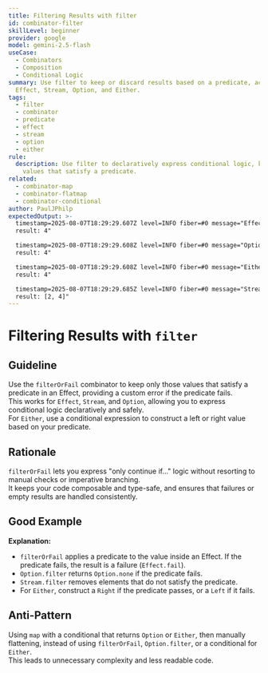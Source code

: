 ```yaml
---
title: Filtering Results with filter
id: combinator-filter
skillLevel: beginner
provider: google
model: gemini-2.5-flash
useCase:
  - Combinators
  - Composition
  - Conditional Logic
summary: Use filter to keep or discard results based on a predicate, across
  Effect, Stream, Option, and Either.
tags:
  - filter
  - combinator
  - predicate
  - effect
  - stream
  - option
  - either
rule:
  description: Use filter to declaratively express conditional logic, keeping only
    values that satisfy a predicate.
related:
  - combinator-map
  - combinator-flatmap
  - combinator-conditional
author: PaulJPhilp
expectedOutput: >-
  timestamp=2025-08-07T18:29:29.607Z level=INFO fiber=#0 message="Effect.filter
  result: 4"

  timestamp=2025-08-07T18:29:29.608Z level=INFO fiber=#0 message="Option.filter
  result: 4"

  timestamp=2025-08-07T18:29:29.608Z level=INFO fiber=#0 message="Either.filter
  result: 4"

  timestamp=2025-08-07T18:29:29.685Z level=INFO fiber=#0 message="Stream.filter
  result: [2, 4]"
---
```


# Filtering Results with `filter`

## Guideline

Use the `filterOrFail` combinator to keep only those values that satisfy a predicate in an Effect, providing a custom error if the predicate fails.  
This works for `Effect`, `Stream`, and `Option`, allowing you to express conditional logic declaratively and safely.  
For `Either`, use a conditional expression to construct a left or right value based on your predicate.

## Rationale

`filterOrFail` lets you express "only continue if..." logic without resorting to manual checks or imperative branching.  
It keeps your code composable and type-safe, and ensures that failures or empty results are handled consistently.

## Good Example

<Example path="./src/combinator-filter.ts" />

**Explanation:**  
- `filterOrFail` applies a predicate to the value inside an Effect. If the predicate fails, the result is a failure (`Effect.fail`).
- `Option.filter` returns `Option.none` if the predicate fails.
- `Stream.filter` removes elements that do not satisfy the predicate.
- For `Either`, construct a `Right` if the predicate passes, or a `Left` if it fails.

## Anti-Pattern

Using `map` with a conditional that returns `Option` or `Either`, then manually flattening, instead of using `filterOrFail`, `Option.filter`, or a conditional for `Either`.  
This leads to unnecessary complexity and less readable code.